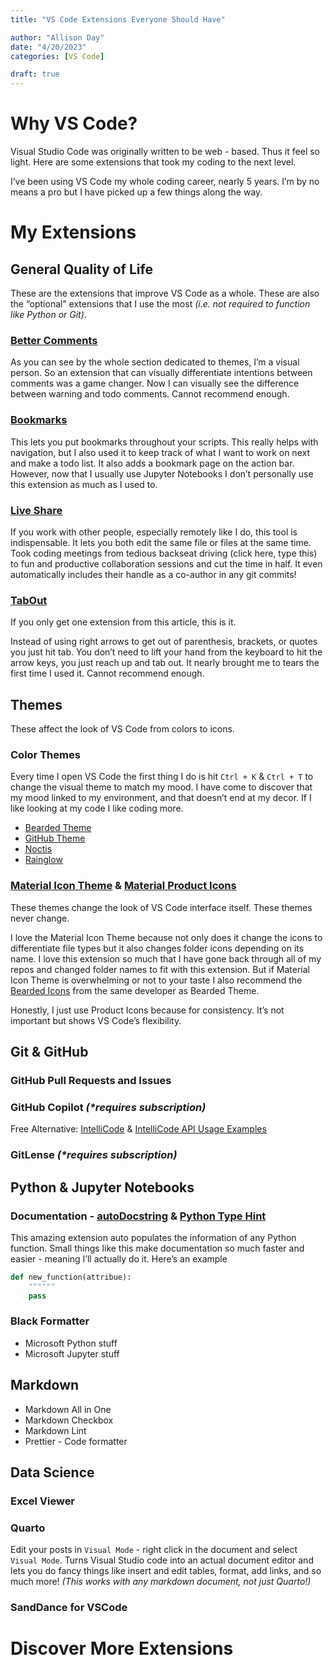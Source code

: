 ```yaml
---
title: "VS Code Extensions Everyone Should Have"

author: "Allison Day"
date: "4/20/2023"
categories: [VS Code]

draft: true
---
```


# Why VS Code?

Visual Studio Code was originally written to be web - based. Thus it feel so light. Here are some extensions that took my coding to the next level.

I've been using VS Code my whole coding career, nearly 5 years. I'm by no means a pro but I have picked up a few things along the way.

# My Extensions

## General Quality of Life

These are the extensions that improve VS Code as a whole. These are also the "optional" extensions that I use the most *(i.e. not required to function like Python or Git)*.

### [Better Comments](https://marketplace.visualstudio.com/items?itemName=aaron-bond.better-comments)

As you can see by the whole section dedicated to themes, I'm a visual person. So an extension that can visually differentiate intentions between comments was a game changer. Now I can visually see the difference between warning and todo comments. Cannot recommend enough.

### [Bookmarks](https://marketplace.visualstudio.com/items?itemName=alefragnani.Bookmarks)

This lets you put bookmarks throughout your scripts. This really helps with navigation, but I also used it to keep track of what I want to work on next and make a todo list. It also adds a bookmark page on the action bar. However, now that I usually use Jupyter Notebooks I don't personally use this extension as much as I used to.

### [Live Share](https://marketplace.visualstudio.com/items?itemName=MS-vsliveshare.vsliveshare)

If you work with other people, especially remotely like I do, this tool is indispensable. It lets you both edit the same file or files at the same time. Took coding meetings from tedious backseat driving (click here, type this) to fun and productive collaboration sessions and cut the time in half. It even automatically includes their handle as a co-author in any git commits!

### [TabOut](https://marketplace.visualstudio.com/items?itemName=albert.TabOut)

If you only get one extension from this article, this is it.

Instead of using right arrows to get out of parenthesis, brackets, or quotes you just hit tab. You don't need to lift your hand from the keyboard to hit the arrow keys, you just reach up and tab out. It nearly brought me to tears the first time I used it. Cannot recommend enough.

## Themes

These affect the look of VS Code from colors to icons.

### Color Themes

Every time I open VS Code the first thing I do is hit `Ctrl + K` & `Ctrl + T` to change the visual theme to match my mood. I have come to discover that my mood linked to my environment, and that doesn't end at my decor. If I like looking at my code I like coding more.

-   [Bearded Theme](https://marketplace.visualstudio.com/items?itemName=BeardedBear.beardedtheme)
-   [GitHub Theme](https://marketplace.visualstudio.com/items?itemName=GitHub.github-vscode-theme)
-   [Noctis](https://marketplace.visualstudio.com/items?itemName=liviuschera.noctis)
-   [Rainglow](https://marketplace.visualstudio.com/items?itemName=daylerees.rainglow)

### [Material Icon Theme](https://marketplace.visualstudio.com/items?itemName=PKief.material-icon-theme) & [Material Product Icons](https://marketplace.visualstudio.com/items?itemName=PKief.material-product-icons)

These themes change the look of VS Code interface itself. These themes never change.

I love the Material Icon Theme because not only does it change the icons to differentiate file types but it also changes folder icons depending on its name. I love this extension so much that I have gone back through all of my repos and changed folder names to fit with this extension. But if Material Icon Theme is overwhelming or not to your taste I also recommend the [Bearded Icons](https://marketplace.visualstudio.com/items?itemName=BeardedBear.beardedicons) from the same developer as Bearded Theme.

Honestly, I just use Product Icons because for consistency. It's not important but shows VS Code's flexibility.

## Git & GitHub

### GitHub Pull Requests and Issues

### GitHub Copilot *(\*requires subscription)*

::: {.callout-note appearance="simple"}
Free Alternative: [IntelliCode](https://marketplace.visualstudio.com/items?itemName=VisualStudioExptTeam.vscodeintellicode) & [IntelliCode API Usage Examples](https://marketplace.visualstudio.com/items?itemName=VisualStudioExptTeam.intellicode-api-usage-examples)
:::

### GitLense *(\*requires subscription)*

## Python & Jupyter Notebooks

### Documentation - [autoDocstring](https://marketplace.visualstudio.com/items?itemName=njpwerner.autodocstring) & [Python Type Hint](https://marketplace.visualstudio.com/items?itemName=njqdev.vscode-python-typehint)

This amazing extension auto populates the information of any Python function. Small things like this make documentation so much faster and easier - meaning I'll actually do it. Here's an example

``` python
def new_function(attribue):
    """"""
    pass
```

### Black Formatter

-   Microsoft Python stuff
-   Microsoft Jupyter stuff

## Markdown

-   Markdown All in One
-   Markdown Checkbox
-   Markdown Lint
-   Prettier - Code formatter

## Data Science

### Excel Viewer

### Quarto

::: {.callout-tip appearance="simple"}
Edit your posts in `Visual Mode` - right click in the document and select `Visual Mode`. Turns Visual Studio code into an actual document editor and lets you do fancy things like insert and edit tables, format, add links, and so much more! *(This works with any markdown document, not just Quarto!)*
:::

### SandDance for VSCode

# Discover More Extensions